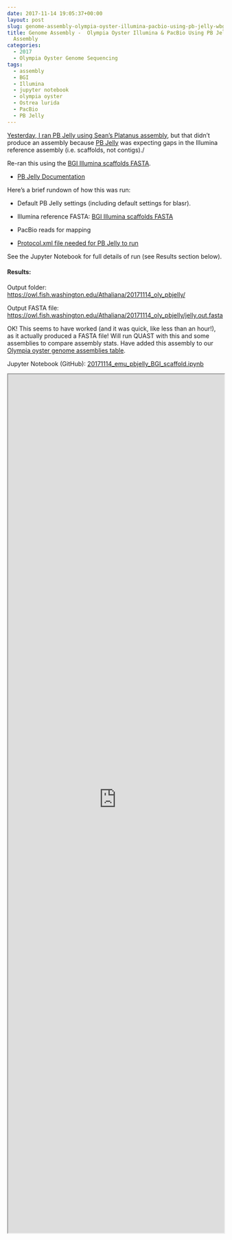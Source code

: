 ```yaml
---
date: 2017-11-14 19:05:37+00:00
layout: post
slug: genome-assembly-olympia-oyster-illumina-pacbio-using-pb-jelly-wbgi-scaffold-assembly
title: Genome Assembly -  Olympia Oyster Illumina & PacBio Using PB Jelly w/BGI Scaffold
  Assembly
categories:
  - 2017
  - Olympia Oyster Genome Sequencing
tags:
  - assembly
  - BGI
  - Illumina
  - jupyter notebook
  - olympia oyster
  - Ostrea lurida
  - PacBio
  - PB Jelly
---
```


[Yesterday, I ran PB Jelly using Sean's Platanus assembly](https://robertslab.github.io/sams-notebook/posts/2017/2017-11-13-genome-assembly-olympia-oyster-illumina-pacbio-using-pb-jelly-wplatanus-assembly.html), but that didn't produce an assembly because [PB Jelly](https://sourceforge.net/p/pb-jelly/wiki/Home/) was expecting gaps in the Illumina reference assembly (i.e. scaffolds, not contigs)./

Re-ran this using the [BGI Illumina scaffolds FASTA](https://owl.fish.washington.edu/O_lurida_genome_assemblies_BGI/20161201/cdts-hk.genomics.cn/Ostrea_lurida/Ostrea_lurida.fa).





  * [PB Jelly Documentation](https://sourceforge.net/p/pb-jelly/wiki/Home/)



Here's a brief rundown of how this was run:



  * Default PB Jelly settings (including default settings for blasr).


  * Illumina reference FASTA: [BGI Illumina scaffolds FASTA](https://owl.fish.washington.edu/O_lurida_genome_assemblies_BGI/20161201/cdts-hk.genomics.cn/Ostrea_lurida/Ostrea_lurida.fa)


  * PacBio reads for mapping


  * [Protocol.xml file needed for PB Jelly to run](https://owl.fish.washington.edu/Athaliana/20171114_oly_pbjelly/Protocol.xml)



See the Jupyter Notebook for full details of run (see Results section below).



#### Results:



Output folder: [https://owl.fish.washington.edu/Athaliana/20171114_oly_pbjelly/](http://owl.fish.washington.edu/Athaliana/20171114_oly_pbjelly/)

Output FASTA file: [https://owl.fish.washington.edu/Athaliana/20171114_oly_pbjelly/jelly.out.fasta](http://owl.fish.washington.edu/Athaliana/20171114_oly_pbjelly/jelly.out.fasta)

OK! This seems to have worked (and it was quick, like less than an hour!), as it actually produced a FASTA file! Will run QUAST with this and some assemblies to compare assembly stats. Have added this assembly to our [Olympia oyster genome assemblies table](https://github.com/RobertsLab/project-olympia.oyster-genomic/wiki/Genome-Assemblies).

Jupyter Notebook (GitHub): [20171114_emu_pbjelly_BGI_scaffold.ipynb](https://github.com/sr320/LabDocs/blob/master/jupyter_nbs/sam/20171114_emu_pbjelly_BGI_scaffold.ipynb)

<iframe src="https://render.githubusercontent.com/view/ipynb?commit=97a28b38b6bbbd989a77ea69d172e6c0e4dd4ef0&enc;_url=68747470733a2f2f7261772e67697468756275736572636f6e74656e742e636f6d2f73723332302f4c6162446f63732f393761323862333862366262626439383961373765613639643137326536633065346464346566302f6a7570797465725f6e62732f73616d2f32303137313131345f656d755f70626a656c6c795f4247495f73636166666f6c642e6970796e62&nwo;=sr320%2FLabDocs&path;=jupyter_nbs%2Fsam%2F20171114_emu_pbjelly_BGI_scaffold.ipynb&repository;_id=13746500&repository;_type=Repository#f3ad29ab-37d8-49b9-8e4b-7a2b3b25a19d" width="100%" height="2000" scrolling="yes"></iframe>
